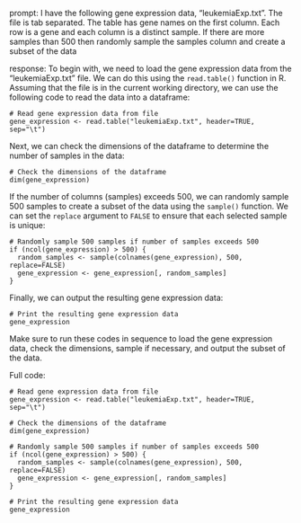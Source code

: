 prompt:
I have the following gene expression data, "leukemiaExp.txt". The file is tab separated. The table has gene names on the first column. Each row is a gene and each column is a distinct sample.  If there are more samples than 500 then randomly sample the samples column and create a subset of the data

response:
To begin with, we need to load the gene expression data from the "leukemiaExp.txt" file. We can do this using the `read.table()` function in R. Assuming that the file is in the current working directory, we can use the following code to read the data into a dataframe:

```
# Read gene expression data from file
gene_expression <- read.table("leukemiaExp.txt", header=TRUE, sep="\t")
```

Next, we can check the dimensions of the dataframe to determine the number of samples in the data:

```
# Check the dimensions of the dataframe
dim(gene_expression)
```

If the number of columns (samples) exceeds 500, we can randomly sample 500 samples to create a subset of the data using the `sample()` function. We can set the `replace` argument to `FALSE` to ensure that each selected sample is unique:

```
# Randomly sample 500 samples if number of samples exceeds 500
if (ncol(gene_expression) > 500) {
  random_samples <- sample(colnames(gene_expression), 500, replace=FALSE)
  gene_expression <- gene_expression[, random_samples]
}
```

Finally, we can output the resulting gene expression data:

```
# Print the resulting gene expression data
gene_expression
```

Make sure to run these codes in sequence to load the gene expression data, check the dimensions, sample if necessary, and output the subset of the data.

Full code:

```
# Read gene expression data from file
gene_expression <- read.table("leukemiaExp.txt", header=TRUE, sep="\t")

# Check the dimensions of the dataframe
dim(gene_expression)

# Randomly sample 500 samples if number of samples exceeds 500
if (ncol(gene_expression) > 500) {
  random_samples <- sample(colnames(gene_expression), 500, replace=FALSE)
  gene_expression <- gene_expression[, random_samples]
}

# Print the resulting gene expression data
gene_expression
```
